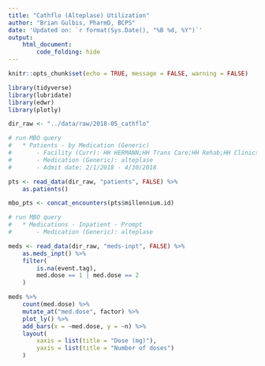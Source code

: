 ```yaml
---
title: "Cathflo (Alteplase) Utilization"
author: "Brian Gulbis, PharmD, BCPS"
date: 'Updated on: `r format(Sys.Date(), "%B %d, %Y")`'
output: 
    html_document:
        code_folding: hide
---
```


```r
knitr::opts_chunk$set(echo = TRUE, message = FALSE, warning = FALSE)
```

```r
library(tidyverse)
library(lubridate)
library(edwr)
library(plotly)

dir_raw <- "../data/raw/2018-05_cathflo"

# run MBO query
#   * Patients - by Medication (Generic)
#       - Facility (Curr): HH HERMANN;HH Trans Care;HH Rehab;HH Clinics
#       - Medication (Generic): alteplase
#       - Admit date: 2/1/2018 - 4/30/2018

pts <- read_data(dir_raw, "patients", FALSE) %>%
    as.patients()

mbo_pts <- concat_encounters(pts$millennium.id)

# run MBO query
#   * Medications - Inpatient - Prompt
#       - Medication (Generic): alteplase

meds <- read_data(dir_raw, "meds-inpt", FALSE) %>%
    as.meds_inpt() %>%
    filter(
        is.na(event.tag),
        med.dose == 1 | med.dose == 2
    ) 

```

```r
meds %>%
    count(med.dose) %>%
    mutate_at("med.dose", factor) %>%
    plot_ly() %>%
    add_bars(x = ~med.dose, y = ~n) %>%
    layout(
        xaxis = list(title = "Dose (mg)"),
        yaxis = list(title = "Number of doses")
    )
```


